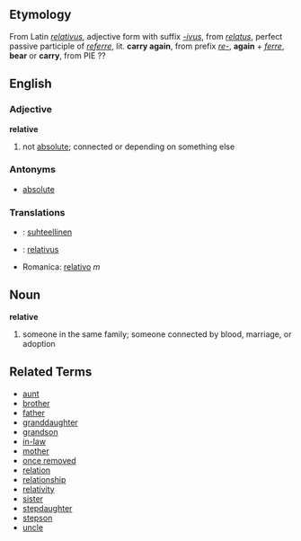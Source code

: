 ==Etymology==
From Latin ''[[relativus]]'', adjective form with suffix ''[[-ivus]]'', from ''[[relatus]]'', perfect passive participle of ''[[referre]]'', lit. '''carry again''', from prefix ''[[re-]]'', '''again''' + ''[[ferre]]'', '''bear''' or '''carry''', from PIE ??

==English==
===Adjective===
'''relative'''

# not [[absolute]]; connected or depending on something else

===Antonyms===
*[[absolute]]

===Translations===
*{{msg:fi}}: [[suhteellinen]]
*{{msg:la}}: [[relativus]]
*Romanica: [[relativo]] ''m''

==Noun==
'''relative'''

# someone in the same family; someone connected by blood, marriage, or adoption

==Related Terms==
*[[aunt]]
*[[brother]]
*[[father]]
*[[granddaughter]]
*[[grandson]]
*[[in-law]]
*[[mother]]
*[[once removed]]
*[[relation]]
*[[relationship]]
*[[relativity]]
*[[sister]]
*[[stepdaughter]]
*[[stepson]]
*[[uncle]]
